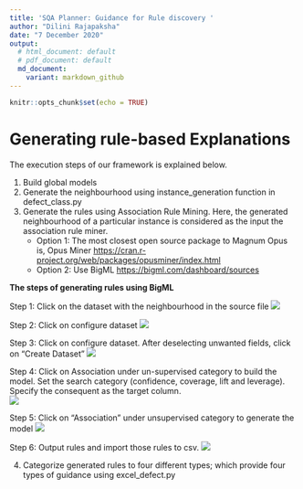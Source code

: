 ```yaml
---
title: 'SQA Planner: Guidance for Rule discovery '
author: "Dilini Rajapaksha"
date: "7 December 2020"
output:
  # html_document: default
  # pdf_document: default
  md_document:
    variant: markdown_github
---
```


```r
knitr::opts_chunk$set(echo = TRUE)
```

# Generating rule-based Explanations
The execution steps of our framework is explained below.

1. Build global models
2. Generate the neighbourhood using instance_generation function in defect_class.py
3. Generate the rules using Association Rule Mining. 
   Here, the generated neighbourhood of a particular instance is considered as the input the association rule miner. 
      * Option 1: The most closest open source package to Magnum Opus is, Opus Miner <https://cran.r-project.org/web/packages/opusminer/index.html>
      * Option 2: Use BigML <https://bigml.com/dashboard/sources>
      
  **The steps of generating rules using BigML** 
  
  Step 1: Click on the dataset with the neighbourhood in the source file
  ![](bigML/create_source_1.png)
      
  Step 2: Click on configure dataset
    ![](bigML/configure_source_2.png)
  
  
 Step 3: Click on configure dataset. After deselecting unwanted fields, click on “Create Dataset”
  ![](bigML/configure_dataset_3.png)
    
  Step 4: Click on Association under un-supervised category to build the model. Set the search category (confidence, coverage, lift and leverage). Specify the consequent as the target column.  
  ![](bigML/association_setup_model_7.png)
  
  
  Step 5: Click on "Association" under unsupervised category to generate the model 
    ![](bigML/association_4.png)
  
  
  Step 6: Output rules and import those rules to csv.
   ![](bigML/output_5.png)
  
4. Categorize generated rules to four different types; which provide four types of guidance using excel_defect.py 


